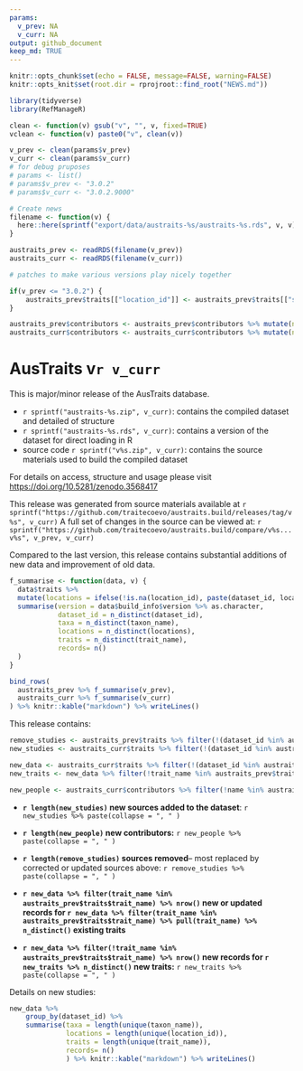 ```yaml
---
params:
  v_prev: NA
  v_curr: NA
output: github_document
keep_md: TRUE
---
```


```r
knitr::opts_chunk$set(echo = FALSE, message=FALSE, warning=FALSE)
knitr::opts_knit$set(root.dir = rprojroot::find_root("NEWS.md"))

library(tidyverse)
library(RefManageR)

clean <- function(v) gsub("v", "", v, fixed=TRUE)
vclean <- function(v) paste0("v", clean(v))

v_prev <- clean(params$v_prev)
v_curr <- clean(params$v_curr)
# for debug pruposes
# params <- list()
# params$v_prev <- "3.0.2"
# params$v_curr <- "3.0.2.9000"

# Create news
filename <- function(v) {
  here::here(sprintf("export/data/austraits-%s/austraits-%s.rds", v, v))
}

austraits_prev <- readRDS(filename(v_prev))
austraits_curr <- readRDS(filename(v_curr))

# patches to make various versions play nicely together

if(v_prev <= "3.0.2") {
    austraits_prev$traits[["location_id"]] <- austraits_prev$traits[["site_name"]]
}

austraits_prev$contributors <- austraits_prev$contributors %>% mutate(name = paste(given_name, last_name))
austraits_curr$contributors <- austraits_curr$contributors %>% mutate(name = paste(given_name, last_name))

```


# AusTraits v`r v_curr`

This is major/minor release of the AusTraits database. 

- `r sprintf("austraits-%s.zip", v_curr)`: contains the compiled dataset and detailed of structure
- `r sprintf("austraits-%s.rds", v_curr)`: contains a version of the dataset for direct loading in R
- source code `r sprintf("v%s.zip", v_curr)`: contains the source materials used to build the compiled dataset

For details on access, structure and usage please visit <https://doi.org/10.5281/zenodo.3568417>

This release was generated from source materials available at `r sprintf("https://github.com/traitecoevo/austraits.build/releases/tag/v%s", v_curr)`
A full set of changes in the source can be viewed at: `r sprintf("https://github.com/traitecoevo/austraits.build/compare/v%s...v%s", v_prev, v_curr)` 

Compared to the last version, this release contains substantial additions of new data and improvement of old data. 

```r

f_summarise <- function(data, v) { 
  data$traits %>% 
  mutate(locations = ifelse(!is.na(location_id), paste(dataset_id, location_id), NA)) %>%
  summarise(version = data$build_info$version %>% as.character,
            dataset_id = n_distinct(dataset_id),
            taxa = n_distinct(taxon_name),
            locations = n_distinct(locations),
            traits = n_distinct(trait_name),
            records= n()
  )
}

bind_rows(
  austraits_prev %>% f_summarise(v_prev),
  austraits_curr %>% f_summarise(v_curr)
) %>% knitr::kable("markdown") %>% writeLines()
```


This release contains:

```r
remove_studies <- austraits_prev$traits %>% filter(!(dataset_id %in% austraits_curr$traits$dataset_id)) %>% pull(dataset_id) %>% unique()
new_studies <- austraits_curr$traits %>% filter(!(dataset_id %in% austraits_prev$traits$dataset_id)) %>% pull(dataset_id) %>% unique()

new_data <- austraits_curr$traits %>% filter(!(dataset_id %in% austraits_prev$traits$dataset_id))
new_traits <- new_data %>% filter(!trait_name %in% austraits_prev$traits$trait_name) %>% pull(trait_name) %>% unique() %>% sort()

new_people <- austraits_curr$contributors %>% filter(!name %in% austraits_prev$contributors$name) %>% pull(name) %>% unique() %>% sort() 
```


- **`r length(new_studies)` new sources added to the dataset**: `r new_studies %>% paste(collapse = ", " )`
- **`r length(new_people)` new contributors:** `r new_people %>% paste(collapse = ", " )`

- **`r length(remove_studies)` sources removed**-- most replaced by corrected 
  or updated sources above: `r remove_studies %>% paste(collapse = ", " )`

- **`r new_data %>% filter(trait_name %in% austraits_prev$traits$trait_name) %>% nrow()` new or updated records for `r new_data %>% filter(trait_name %in% austraits_prev$traits$trait_name) %>% pull(trait_name) %>% n_distinct()` existing traits**

- **`r new_data %>% filter(!trait_name %in% austraits_prev$traits$trait_name) %>% nrow()` new records for `r new_traits %>% n_distinct()` new traits:** `r new_traits %>% paste(collapse = ", " )`


Details on new studies: 

```r
new_data %>% 
	group_by(dataset_id) %>% 
	summarise(taxa = length(unique(taxon_name)), 
	          locations = length(unique(location_id)),
	          traits = length(unique(trait_name)),
	          records= n()
	          ) %>% knitr::kable("markdown") %>% writeLines()
```

